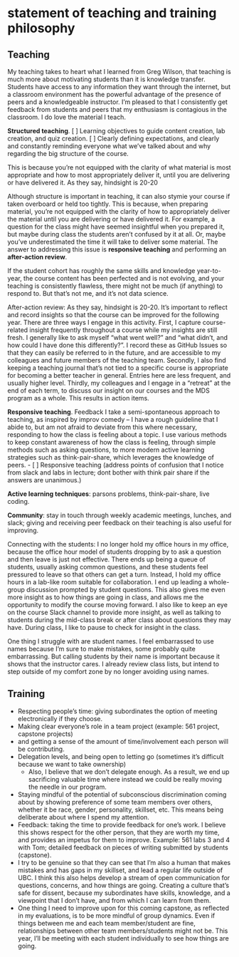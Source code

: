 # statement of teaching and training philosophy

## Teaching

<!-- must provide evidence for excellence in, and commitment to, undergraduate teaching;  -->

<!-- I imagine this section to be on how I go about teaching -->


My teaching takes to heart what I learned from Greg Wilson, that teaching is much more about motivating students than it is knowledge transfer. Students have access to any information they want through the internet, but a classroom environment has the powerful advantage of the presence of peers and a knowledgeable instructor. I'm pleased to that I consistently get feedback from students and peers that my enthusiasm is contagious in the classroom. I do love the material I teach. 

__Structured teaching__. [ ] Learning objectives to guide content creation, lab creation, and quiz creation.
[ ] Clearly defining expectations, and clearly and constantly reminding everyone what we've talked about and why regarding the big structure of the course.

This is because you're not equipped with the clarity of what material is most appropriate and how to most appropriately deliver it, until you are delivering or have delivered it. As they say, hindsight is 20-20

Although structure is important in teaching, it can also stymie your course if taken overboard or held too tightly. This is because, when preparing material, you're not equipped with the clarity of how to appropriately deliver the material until you are delivering or have delivered it. For example, a question for the class might have seemed insightful when you prepared it, but maybe during class the students aren't confused by it at all. Or, maybe you've underestimated the time it will take to deliver some material. The answer to addressing this issue is __responsive teaching__ and performing an __after-action review__.

If the student cohort has roughly the same skills and knowledge year-to-year, the course content has been perfected and is not evolving, and your teaching is consistently flawless, there might not be much (if anything) to respond to. But that's not me, and it's not data science.

After-action review: As they say, hindsight is 20-20. It's important to reflect and record insights so that the course can be improved for the following year. There are three ways I engage in this activity. First, I capture course-related insight frequently throughout a course while my insights are still fresh. I generally like to ask myself "what went well?" and "what didn't, and how could I have done this differently?". I record these as GitHub Issues so that they can easily be referred to in the future, and are accessible to my colleagues and future members of the teaching team. Secondly, I also find keeping a teaching journal that's not tied to a specific course is appropriate for becoming a better teacher in general. Entries here are less frequent, and usually higher level. Thirdly, my colleagues and I engage in a "retreat" at the end of each term, to discuss our insight on our courses and the MDS program as a whole. This results in action items.

__Responsive teaching__.  Feedback I take a semi-spontaneous approach to teaching, as inspired by improv comedy -- I have a rough guideline that I abide to, but am not afraid to deviate from this where necessary, responding to how the class is feeling about a topic. I use various methods to keep constant awareness of how the class is feeling, through simple methods such as asking questions, to more modern active learning strategies such as think-pair-share, which leverages the knowledge of peers.
	- [ ] Responsive teaching (address points of confusion that I notice from slack and labs in lecture; dont bother with think pair share if the answers are unanimous.)

__Active learning techniques__: parsons problems, think-pair-share, live coding. 

__Community__: stay in touch through weekly academic meetings, lunches, and slack; giving and receiving peer feedback on their teaching is also useful for improving.

Connecting with the students: I no longer hold my office hours in my office, because the office hour model of students dropping by to ask a question and then leave is just not effective. There ends up being a queue of students, usually asking common questions, and these students feel pressured to leave so that others can get a turn. Instead, I hold my office hours in a lab-like room suitable for collaboration. I end up leading a whole-group discussion prompted by student questions. This also gives me even more insight as to how things are going in class, and allows me the opportunity to modify the course moving forward. I also like to keep an eye on the course Slack channel to provide more insight, as well as talking to students during the mid-class break or after class about questions they may have. During class, I like to pause to check for insight in the class.


One thing I struggle with are student names. I feel embarrassed to use names because I'm sure to make mistakes, some probably quite embarrassing. But calling students by their name is important because it shows that the instructor cares. I already review class lists, but intend to step outside of my comfort zone by no longer avoiding using names. 

## Training

<!-- must provide evidence for ability to work collaboratively as well as independently, and to supervise the work of others -->

- Respecting people's time: giving subordinates the option of meeting electronically if they choose.
- Making clear everyone's role in a team project (example: 561 project, capstone projects)
- and getting a sense of the amount of time/involvement each person will be contributing.
- Delegation levels, and being open to letting go (sometimes it's difficult because we want to take ownership)
	- Also, I believe that we don't delegate enough. As a result, we end up sacrificing valuable time where instead we could be really moving the needle in our program.
- Staying mindful of the potential of subconscious discrimination coming about by showing preference of some team members over others, whether it be race, gender, personality, skillset, etc. This means being deliberate about where I spend my attention.
- Feedback: taking the time to provide feedback for one's work. I believe this shows respect for the other person, that they are worth my time, and provides an impetus for them to improve. Example: 561 labs 3 and 4 with Tom; detailed feedback on pieces of writing submitted by students (capstone).
- I try to be genuine so that they can see that I'm also a human that makes mistakes and has gaps in my skillset, and lead a regular life outside of UBC. I think this also helps develop a stream of open communication for questions, concerns, and how things are going. Creating a culture that's safe for dissent, because my subordinates have skills, knowledge, and a viewpoint that I don't have, and from which I can learn from them.
- One thing I need to improve upon for this coming capstone, as reflected in my evaluations, is to be more mindful of group dynamics. Even if things between me and each team member/student are fine, relationships between other team members/students might not be. This year, I'll be meeting with each student individually to see how things are going.

